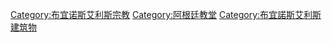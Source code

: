[[Category:布宜诺斯艾利斯宗教|Category:布宜诺斯艾利斯宗教]]
[[Category:阿根廷教堂|Category:阿根廷教堂]]
[[Category:布宜諾斯艾利斯建筑物|Category:布宜諾斯艾利斯建筑物]]